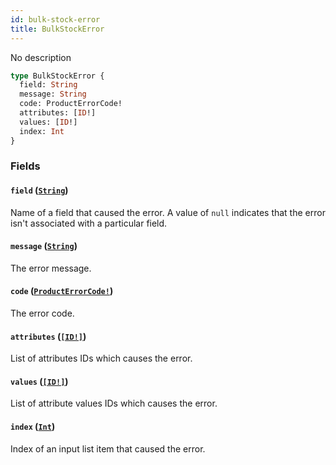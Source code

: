 ```yaml
---
id: bulk-stock-error
title: BulkStockError
---
```


No description

```graphql
type BulkStockError {
  field: String
  message: String
  code: ProductErrorCode!
  attributes: [ID!]
  values: [ID!]
  index: Int
}
```

### Fields

#### `field` ([`String`](/developer/api-reference/scalars/string.mdx))

Name of a field that caused the error. A value of `null` indicates that the error isn't associated with a particular field.

#### `message` ([`String`](/developer/api-reference/scalars/string.mdx))

The error message.

#### `code` ([`ProductErrorCode!`](/developer/api-reference/enums/product-error-code.mdx))

The error code.

#### `attributes` ([`[ID!]`](/developer/api-reference/scalars/id.mdx))

List of attributes IDs which causes the error.

#### `values` ([`[ID!]`](/developer/api-reference/scalars/id.mdx))

List of attribute values IDs which causes the error.

#### `index` ([`Int`](/developer/api-reference/scalars/int.mdx))

Index of an input list item that caused the error.
